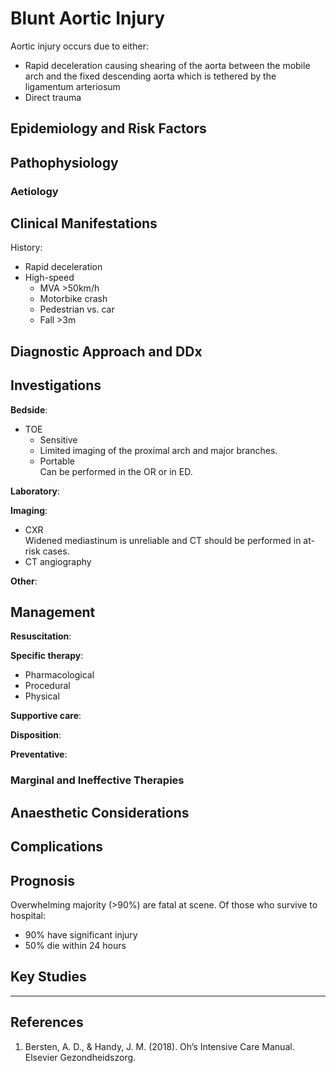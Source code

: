 # Blunt Aortic Injury

Aortic injury occurs due to either:

* Rapid deceleration causing shearing of the aorta between the mobile arch and the fixed descending aorta which is tethered by the ligamentum arteriosum
* Direct trauma


## Epidemiology and Risk Factors

## Pathophysiology

### Aetiology

## Clinical Manifestations

History:

* Rapid deceleration
* High-speed
	* MVA >50km/h
	* Motorbike crash
	* Pedestrian vs. car
	* Fall >3m

## Diagnostic Approach and DDx

## Investigations

**Bedside**:

* TOE
	* Sensitive
	* Limited imaging of the proximal arch and major branches.
	* Portable\
	Can be performed in the OR or in ED.

**Laboratory**:

**Imaging**:

* CXR\
Widened mediastinum is unreliable and CT should be performed in at-risk cases.
* CT angiography\


**Other**:

## Management

**Resuscitation**:


**Specific therapy**:

* Pharmacological
* Procedural
* Physical

**Supportive care**:

**Disposition**:

**Preventative**:


### Marginal and Ineffective Therapies

## Anaesthetic Considerations

## Complications

## Prognosis

Overwhelming majority (>90%) are fatal at scene. Of those who survive to hospital:

* 90% have significant injury
* 50% die within 24 hours

## Key Studies


---

## References

1. Bersten, A. D., & Handy, J. M. (2018). Oh’s Intensive Care Manual. Elsevier Gezondheidszorg.